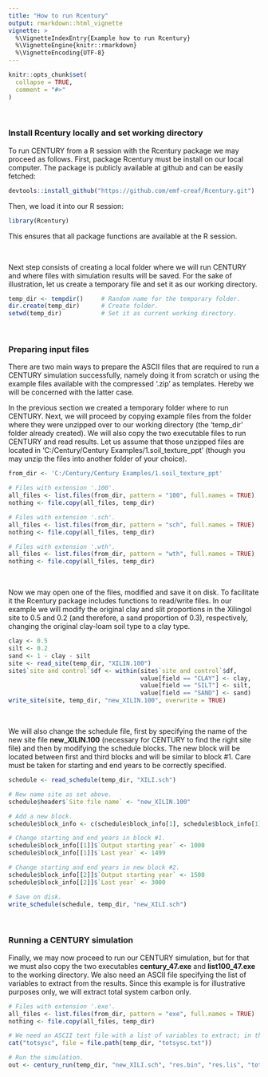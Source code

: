 ```yaml
---
title: "How to run Rcentury"
output: rmarkdown::html_vignette
vignette: >
  %\VignetteIndexEntry{Example how to run Rcentury}
  %\VignetteEngine{knitr::rmarkdown}
  %\VignetteEncoding{UTF-8}
---
```


```r
knitr::opts_chunk$set(
  collapse = TRUE,
  comment = "#>"
)
```

<br>

### Install Rcentury locally and set working directory

To run CENTURY from a R session with the Rcentury package we may proceed as follows. First, package Rcentury must be install on our local computer. The package is publicly available at github and can be easily fetched:

```r
devtools::install_github("https://github.com/emf-creaf/Rcentury.git")
```

Then, we load it into our R session:

```r
library(Rcentury)
```

This ensures that all package functions are available at the R session.

<br>

Next step consists of creating a local folder where we will run CENTURY and where files with simulation results will be saved. For the sake of illustration, let us create a temporary file and set it as our working directory.


```r
temp_dir <- tempdir()     # Random name for the temporary folder.
dir.create(temp_dir)      # Create folder.
setwd(temp_dir)           # Set it as current working directory.
```

<br>

### Preparing input files

There are two main ways to prepare the ASCII files that are required to run a CENTURY simulation successfully, namely doing it from scratch or using the example files available with the compressed '.zip' as templates. Hereby we will be concerned with the latter case.

In the previous section we created a temporary folder where to run CENTURY. Next, we will proceed by copying example files from the folder where they were unzipped over to our working directory (the 'temp_dir' folder already created). We will also copy the two executable files to run CENTURY and read results. Let us assume that those unzipped files are located in 'C:/Century/Century Examples/1.soil_texture_ppt' (though you may unzip the files into another folder of your choice).

```r
from_dir <- 'C:/Century/Century Examples/1.soil_texture_ppt'

# Files with extension '.100'.
all_files <- list.files(from_dir, pattern = "100", full.names = TRUE)
nothing <- file.copy(all_files, temp_dir)

# Files with extension '.sch'.
all_files <- list.files(from_dir, pattern = "sch", full.names = TRUE)
nothing <- file.copy(all_files, temp_dir)

# Files with extension '.wth'.
all_files <- list.files(from_dir, pattern = "wth", full.names = TRUE)
nothing <- file.copy(all_files, temp_dir)
```

<br>

Now we may open one of the files, modified and save it on disk. To facilitate it the Rcentury package includes functions to read/write files. In our example we will modify the original clay and slit proportions in the Xilingol site to 0.5 and 0.2 (and therefore, a sand proportion of 0.3), respectively, changing the original clay-loam soil type to a clay type.

```r
clay <- 0.5
silt <- 0.2
sand <- 1 - clay - silt
site <- read_site(temp_dir, "XILIN.100")
site$`site and control`$df <- within(site$`site and control`$df, 
                                     value[field == "CLAY"] <- clay,
                                     value[field == "SILT"] <- silt,
                                     value[field == "SAND"] <- sand)
write_site(site, temp_dir, "new_XILIN.100", overwrite = TRUE)
```

<br>

We will also change the schedule file, first by specifying the name of the new site file **new_XILIN.100** (necessary for CENTURY to find the right site file) and then by modifying the schedule blocks. The new block will be located between first and third blocks and will be similar to block #1. Care must be taken for starting and end years to be correctly specified.

```r
schedule <- read_schedule(temp_dir, "XILI.sch")

# New name site as set above.
schedule$header$`Site file name` <- "new_XILIN.100"

# Add a new block.
schedule$block_info <- c(schedule$block_info[1], schedule$block_info[1], schedule$block_info[2])

# Change starting and end years in block #1.
schedule$block_info[[1]]$`Output starting year` <- 1000
schedule$block_info[[1]]$`Last year` <- 1499

# Change starting and end years in new block #2.
schedule$block_info[[2]]$`Output starting year` <- 1500
schedule$block_info[[2]]$`Last year` <- 3000

# Save on disk.
write_schedule(schedule, temp_dir, "new_XILI.sch")
```

<br>

### Running a CENTURY simulation

Finally, we may now proceed to run our CENTURY simulation, but for that we must also copy the two executables **century_47.exe** and **list100_47.exe** to the working directory. We also need an ASCII file specifying the list of variables to extract from the results. Since this example is for illustrative purposes only, we will extract total system carbon only.

```r
# Files with extension '.exe'.
all_files <- list.files(from_dir, pattern = "exe", full.names = TRUE)
nothing <- file.copy(all_files, temp_dir)

# We need an ASCII text file with a list of variables to extract; in this case, only $totsysc$.
cat("totsysc", file = file.path(temp_dir, "totsysc.txt"))

# Run the simulation.
out <- century_run(temp_dir, "new_XILI.sch", "res.bin", "res.lis", "totsysc.txt", verbose = FALSE)
```

<br>
